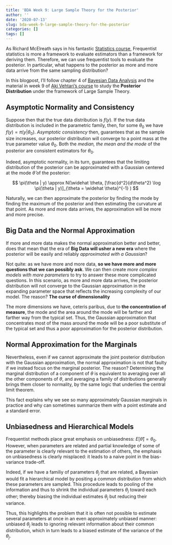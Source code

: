 ```yaml
---
title: 'BDA Week 9: Large Sample Theory for the Posterior'
author: ''
date: '2020-07-13'
slug: bda-week-9-large-sample-theory-for-the-posterior
categories: []
tags: []
---
```


As Richard McElreath says in his fantastic [Statistics course](https://xcelab.net/rm/statistical-rethinking/), Frequentist statistics is more a framework to evaluate estimators than a framework for deriving them. Therefore, we can use frequentist tools to evaluate the posterior. In particular, what happens to the posterior as more and more data arrive from the same sampling distribution? 

In this blogpost, I'll follow chapter 4 of [Bayesian Data Analysis](http://www.stat.columbia.edu/~gelman/book/) and the material in week 9 of [Aki Vehtari's course](https://github.com/avehtari/BDA_course_Aalto) to study the **Posterior Distribution** under the framework of Large Sample Theory. 

## Asymptotic Normality and Consistency

Suppose then that the true data distribution is $f(y)$. If the true data distribution is included in the parametric family, then, for some $\theta_0$ we have $f(y) = \pi(y |\theta_0)$. *Asymptotic consistency* then, guarantees that as the sample size increases, our posterior distribution will converge to a point mass at the true parameter value $\theta_0$. Both the *median, the mean and the mode* of the posterior are consistent estimators for $\theta_0$.

Indeed, asymptotic normality, in its turn, guarantees that the limiting distribution of the posterior can be approximated with a Gaussian centered at the mode $\widehat \theta$ of the posterior:

$$
\pi(\theta | y) \approx N(\widehat \theta, [\frac{d^2}{d\theta^2} \log \pi(\theta | y)]_{\theta = \widehat \theta}^{-1} ) 
$$

Naturally, we can then approximate the posterior by finding the mode by finding the maximum of the posterior and then estimating the curvature at that point. As more and more data arrives, the approximation will be more and more precise.

## Big Data and the Normal Approximation

If more and more data makes the normal approximation better and better, does that mean that the era of **Big Data will usher a new era** where the posterior will be easily and reliably *approximated with a Gaussian*? 

Not quite: as we have more and more data, **so we have more and more questions that we can possibly ask**. We can then create *more complex models with more parameters* to try to answer these more complicated questions. In this scenario, as more and more data arrives, the posterior distribution will not converge to the Gaussian approximation in the expanding parameter space that reflects the increasing complexity of our model. The reason? **The curse of dimensionality**

The more dimensions we have, ceteris paribus, due to **the concentration of measure**, the mode and the area around the mode will be farther and farther way from the typical set. Thus, the Gaussian approximation that concentrates most of the mass around the mode will be a poor substitute of the typical set and thus a poor approximation for the posterior distribution.

## Normal Approximation for the Marginals

Nevertheless, even if we cannot approximate the joint posterior distribution with the Gaussian approximation, the normal approximation is not that faulty if we instead focus on the marginal posterior. The reason? Determining the marginal distribution of a component of $\theta$ is equivalent to averaging over all the other components of $\theta$, and averaging a family of distributions generally brings them closer to normality, by the same logic that underlies the central limit theorem. 

This fact explains why we see so many approximately Gaussian marginals in practice and why can sometimes summarize them with a point estimate and a standard error. 

## Unbiasedness and Hierarchical Models

Frequentist methods place great emphasis on unbiasedness: $E[\widehat \theta] = \theta_0$. However, when parameters are related and partial knowledge of some of the parameter is clearly relevant to the estimation of others, the emphasis on unbiasedness is clearly misplaced: it leads to a naive point in the bias-variance trade-off. 

Indeed, if we have a familiy of parameters $\theta_j$ that are related, a Bayesian would fit a hierarchical model by positing a common distribution from which these parameters are sampled. This procedure leads to pooling of the information and thus to shrink the individual parameters $\theta_j$ toward each other; thereby biasing the individual estimates $\theta_j$ but reducing their variance. 

Thus, this highlights the problem that it is often not possible to estimate several parameters at once in an even approximately unbiased manner: unbiased $\theta_j$ leads to ignoring relevant information about their common distribution, which in turn leads to a biased estimate of the variance of the $\theta_j$. 
